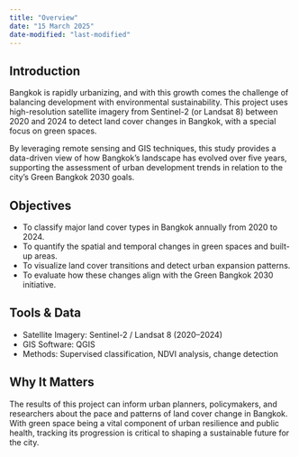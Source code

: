 ```yaml
---
title: "Overview"
date: "15 March 2025"
date-modified: "last-modified"
---
```



## Introduction
Bangkok is rapidly urbanizing, and with this growth comes the challenge of balancing development with environmental sustainability. This project uses high-resolution satellite imagery from Sentinel-2 (or Landsat 8) between 2020 and 2024 to detect land cover changes in Bangkok, with a special focus on green spaces.

By leveraging remote sensing and GIS techniques, this study provides a data-driven view of how Bangkok's landscape has evolved over five years, supporting the assessment of urban development trends in relation to the city's Green Bangkok 2030 goals.



## Objectives

- To classify major land cover types in Bangkok annually from 2020 to 2024.
- To quantify the spatial and temporal changes in green spaces and built-up areas.
- To visualize land cover transitions and detect urban expansion patterns.
- To evaluate how these changes align with the Green Bangkok 2030 initiative.


## Tools & Data

- Satellite Imagery: Sentinel-2 / Landsat 8 (2020–2024)
- GIS Software: QGIS
- Methods: Supervised classification, NDVI analysis, change detection


## Why It Matters

The results of this project can inform urban planners, policymakers, and researchers about the pace and patterns of land cover change in Bangkok. With green space being a vital component of urban resilience and public health, tracking its progression is critical to shaping a sustainable future for the city.
